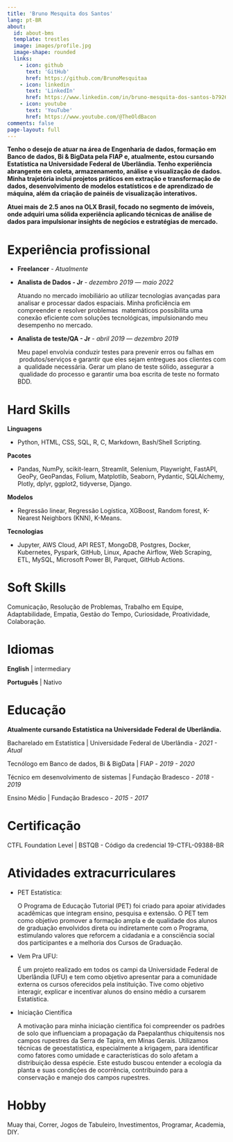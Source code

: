```yaml
---
title: 'Bruno Mesquita dos Santos'
lang: pt-BR
about:
  id: about-bms
  template: trestles
  image: images/profile.jpg
  image-shape: rounded
  links:
    - icon: github
      text: 'GitHub'
      href: https://github.com/BrunoMesquitaa
    - icon: linkedin
      text: 'LinkedIn'
      href: https://www.linkedin.com/in/bruno-mesquita-dos-santos-b79262169/
    - icon: youtube
      text: 'YouTube'
      href: https://www.youtube.com/@TheOldBacon
comments: false
page-layout: full
---
```



**Tenho o desejo de atuar na área de Engenharia de dados, formação em Banco de dados, Bi & BigData pela FIAP e, atualmente, estou cursando Estatística na Universidade Federal de Uberlândia. Tenho experiência abrangente em coleta, armazenamento, análise e visualização de dados. Minha trajetória inclui projetos práticos em extração e transformação de dados, desenvolvimento de modelos estatísticos e de aprendizado de máquina, além da criação de painéis de visualização interativos.**

**Atuei mais de 2.5 anos na OLX Brasil, focado no segmento de imóveis, onde adquiri uma sólida experiência aplicando técnicas de análise de dados para impulsionar insights de negócios e estratégias de mercado.**


:::{.panel-tabset}

# Experiência profissional

- **Freelancer** - *Atualmente*

- **Analista de Dados - Jr** - *dezembro 2019 — maio 2022*

  Atuando no mercado imobiliário ao utilizar tecnologias avançadas para analisar e processar dados espaciais. Minha proficiência em compreender e resolver problemas  matemáticos possibilita uma conexão eficiente com soluções tecnológicas, impulsionando meu desempenho no mercado.

- **Analista de teste/QA - Jr** - *abril 2019 — dezembro 2019*

  Meu papel envolvia conduzir testes para prevenir erros ou falhas em  produtos/serviços e garantir que eles sejam entregues aos clientes com a  qualidade necessária. Gerar um plano de teste sólido, assegurar a  qualidade do processo e garantir uma boa escrita de teste no formato BDD.


# Hard Skills

**Linguagens**

- Python, HTML, CSS, SQL, R, C, Markdown, Bash/Shell Scripting. 

**Pacotes**

- Pandas, NumPy, scikit-learn, Streamlit, Selenium, Playwright, FastAPI, GeoPy, GeoPandas, Folium, Matplotlib, Seaborn, Pydantic, SQLAlchemy, Plotly, dplyr, ggplot2, tidyverse, Django.

**Modelos**

- Regressão linear, Regressão Logística, XGBoost, Random forest, K-Nearest Neighbors (KNN), K-Means.

**Tecnologias**

- Jupyter, AWS Cloud, API REST, MongoDB, Postgres, Docker, Kubernetes, Pyspark, 
GitHub, Linux, Apache Airflow, Web Scraping, ETL, MySQL, Microsoft Power BI, Parquet, GitHub Actions.

# Soft Skills

Comunicação, Resolução de Problemas, Trabalho em Equipe, Adaptabilidade, Empatia, Gestão do Tempo, Curiosidade, Proatividade, Colaboração.


# Idiomas

**English** | intermediary 

**Português** | Nativo

:::

:::{.panel-tabset}

# Educação

**Atualmente cursando Estatística na Universidade Federal de Uberlândia.**

Bacharelado em Estatística | Universidade Federal de Uberlândia - *2021 - Atual*

Tecnólogo em Banco de dados, Bi & BigData | FIAP - *2019 - 2020*

Técnico em desenvolvimento de sistemas | Fundação Bradesco - *2018 - 2019*

Ensino Médio | Fundação Bradesco - *2015 - 2017*

# Certificação
CTFL Foundation Level | BSTQB - Código da credencial 19-CTFL-09388-BR

# Atividades extracurriculares
- PET Estatística:

  O Programa de Educação Tutorial (PET) foi criado para apoiar atividades acadêmicas que integram ensino, pesquisa e extensão. O PET tem como objetivo promover a formação ampla e de qualidade dos alunos de graduação envolvidos direta ou indiretamente com o Programa, estimulando valores que reforcem a cidadania e a consciência social dos participantes e a melhoria dos Cursos de Graduação.

- Vem Pra UFU:

  É um projeto realizado em todos os campi da Universidade Federal de Uberlândia (UFU) e tem como objetivo apresentar para a comunidade externa os cursos oferecidos pela instituição. Tive como objetivo interagir, explicar e incentivar alunos do ensino médio a cursarem Estatística.

- Iniciação Científica

  A motivação para minha iniciação científica foi compreender os padrões de solo que influenciam a propagação da Paepalanthus chiquitensis nos campos rupestres da Serra de Tapira, em Minas Gerais. Utilizamos técnicas de geoestatística, especialmente a krigagem, para identificar como fatores como umidade e características do solo afetam a distribuição dessa espécie. Este estudo buscou entender a ecologia da planta e suas condições de ocorrência, contribuindo para a conservação e manejo dos campos rupestres.

# Hobby
Muay thai, Correr, Jogos de Tabuleiro, Investimentos, Programar, Academia, DIY.
:::
